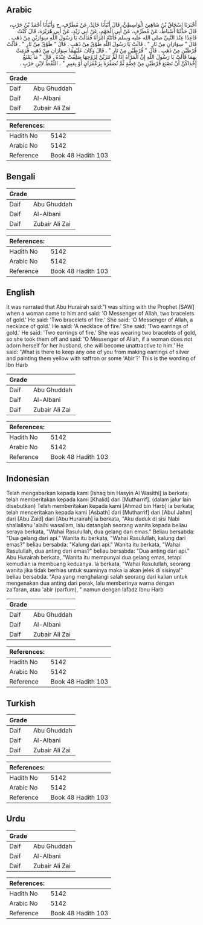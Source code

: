 ## Arabic


<div dir="rtl" lang="ar" style={{fontSize:'larger',backgroundColor:'#f8f9fa',padding:20}}>
أَخْبَرَنَا إِسْحَاقُ بْنُ شَاهِينَ الْوَاسِطِيُّ، قَالَ أَنْبَأَنَا خَالِدٌ، عَنْ مُطَرِّفٍ، ح وَأَنْبَأَنَا أَحْمَدُ بْنُ حَرْبٍ، قَالَ حَدَّثَنَا أَسْبَاطٌ، عَنْ مُطَرِّفٍ، عَنْ أَبِي الْجَهْمِ، عَنْ أَبِي زَيْدٍ، عَنْ أَبِي هُرَيْرَةَ، قَالَ كُنْتُ قَاعِدًا عِنْدَ النَّبِيِّ صلى الله عليه وسلم فَأَتَتْهُ امْرَأَةٌ فَقَالَتْ يَا رَسُولَ اللَّهِ سِوَارَيْنِ مِنْ ذَهَبٍ ‏.‏ قَالَ ‏"‏ سِوَارَانِ مِنْ نَارٍ ‏"‏ ‏.‏ قَالَتْ يَا رَسُولَ اللَّهِ طَوْقٌ مِنْ ذَهَبٍ ‏.‏ قَالَ ‏"‏ طَوْقٌ مِنْ نَارٍ ‏"‏ ‏.‏ قَالَتْ قُرْطَيْنِ مِنْ ذَهَبٍ ‏.‏ قَالَ ‏"‏ قُرْطَيْنِ مِنْ نَارٍ ‏"‏ ‏.‏ قَالَ وَكَانَ عَلَيْهِمَا سِوَارَانِ مِنْ ذَهَبٍ فَرَمَتْ بِهِمَا قَالَتْ يَا رَسُولَ اللَّهِ إِنَّ الْمَرْأَةَ إِذَا لَمْ تَتَزَيَّنْ لِزَوْجِهَا صَلِفَتْ عِنْدَهُ ‏.‏ قَالَ ‏"‏ مَا يَمْنَعُ إِحْدَاكُنَّ أَنْ تَصْنَعَ قُرْطَيْنِ مِنْ فِضَّةٍ ثُمَّ تُصَفِّرَهُ بِزَعْفَرَانٍ أَوْ بِعَبِيرٍ ‏"‏ ‏.‏ اللَّفْظُ لاِبْنِ حَرْبٍ ‏.‏
</div>
<div style={{backgroundColor:'#f8f9fa',padding:20, marginBottom: 10}}><table> <thead> <tr> <th>Grade</th> <th></th> </tr> </thead> <tbody> <tr><td>Daif</td><td>Abu Ghuddah</td></tr><tr><td>Daif</td><td>Al-Albani</td></tr><tr><td>Daif</td><td>Zubair Ali Zai</td></tr></tbody></table><table> <thead> <tr> <th>References:</th> <th></th> </tr> </thead> <tbody><tr><td>Hadith No</td><td>5142</td></tr><tr><td>Arabic No</td><td>5142</td></tr><tr><td>Reference</td><td>Book 48 Hadith 103</td></tr></tbody></table></div>

## Bengali


<div dir="ltr" lang="bn" style={{fontSize:'larger',backgroundColor:'#f8f9fa',padding:20}}>

</div>
<div style={{backgroundColor:'#f8f9fa',padding:20, marginBottom: 10}}><table> <thead> <tr> <th>Grade</th> <th></th> </tr> </thead> <tbody> <tr><td>Daif</td><td>Abu Ghuddah</td></tr><tr><td>Daif</td><td>Al-Albani</td></tr><tr><td>Daif</td><td>Zubair Ali Zai</td></tr></tbody></table><table> <thead> <tr> <th>References:</th> <th></th> </tr> </thead> <tbody><tr><td>Hadith No</td><td>5142</td></tr><tr><td>Arabic No</td><td>5142</td></tr><tr><td>Reference</td><td>Book 48 Hadith 103</td></tr></tbody></table></div>

## English


<div dir="ltr" lang="en" style={{fontSize:'larger',backgroundColor:'#f8f9fa',padding:20}}>
It was narrated that Abu Hurairah said:"I was sitting with the Prophet [SAW] when a woman came to him and said: 'O Messenger of Allah, two bracelets of gold.' He said: 'Two bracelets of fire.' She said: 'O Messenger of Allah, a necklace of gold.' He said: 'A necklace of fire.' She said: 'Two earrings of gold.' He said: 'Two earrings of fire.' She was wearing two bracelets of gold, so she took them off and said: 'O Messenger of Allah, if a woman does not adorn herself for her husband, she will become unattractive to him.' He said: 'What is there to keep any one of you from making earrings of silver and painting them yellow with saffron or some 'Abir'?' This is the wording of Ibn Harb
</div>
<div style={{backgroundColor:'#f8f9fa',padding:20, marginBottom: 10}}><table> <thead> <tr> <th>Grade</th> <th></th> </tr> </thead> <tbody> <tr><td>Daif</td><td>Abu Ghuddah</td></tr><tr><td>Daif</td><td>Al-Albani</td></tr><tr><td>Daif</td><td>Zubair Ali Zai</td></tr></tbody></table><table> <thead> <tr> <th>References:</th> <th></th> </tr> </thead> <tbody><tr><td>Hadith No</td><td>5142</td></tr><tr><td>Arabic No</td><td>5142</td></tr><tr><td>Reference</td><td>Book 48 Hadith 103</td></tr></tbody></table></div>

## Indonesian


<div dir="ltr" lang="id" style={{fontSize:'larger',backgroundColor:'#f8f9fa',padding:20}}>
Telah mengabarkan kepada kami [Ishaq bin Hasyin Al Wasithi] ia berkata; telah memberitakan kepada kami [Khalid] dari [Mutharrif]. (dalam jalur lain disebutkan) Telah memberitakan kepada kami [Ahmad bin Harb] ia berkata; telah menceritakan kepada kami [Asbath] dari [Mutharrif] dari [Abul Jahm] dari [Abu Zaid] dari [Abu Hurairah] ia berkata, "Aku duduk di sisi Nabi shallallahu 'alaihi wasallam, lalu datanglah seorang wanita kepada beliau seraya berkata, "Wahai Rasulullah, dua gelang dari emas." Beliau bersabda: "Dua gelang dari api." Wanita itu berkata, "Wahai Rasulullah, kalung dari emas?" beliau bersabda: "Kalung dari api." Wanita itu berkata, "Wahai Rasulullah, dua anting dari emas?" beliau bersabda: "Dua anting dari api." Abu Hurairah berkata, "Wanita itu mempunyai dua gelang emas, tetapi kemudian ia membuang keduanya. Ia berkata, "Wahai Rasulullah, seorang wanita jika tidak berhias untuk suaminya maka ia akan jelek di sisinya!" beliau bersabda: "Apa yang menghalangi salah seorang dari kalian untuk mengenakan dua anting dari perak, lalu memberinya warna dengan za'faran, atau 'abir (parfum), " namun dengan lafadz Ibnu Harb
</div>
<div style={{backgroundColor:'#f8f9fa',padding:20, marginBottom: 10}}><table> <thead> <tr> <th>Grade</th> <th></th> </tr> </thead> <tbody> <tr><td>Daif</td><td>Abu Ghuddah</td></tr><tr><td>Daif</td><td>Al-Albani</td></tr><tr><td>Daif</td><td>Zubair Ali Zai</td></tr></tbody></table><table> <thead> <tr> <th>References:</th> <th></th> </tr> </thead> <tbody><tr><td>Hadith No</td><td>5142</td></tr><tr><td>Arabic No</td><td>5142</td></tr><tr><td>Reference</td><td>Book 48 Hadith 103</td></tr></tbody></table></div>

## Turkish


<div dir="ltr" lang="tr" style={{fontSize:'larger',backgroundColor:'#f8f9fa',padding:20}}>

</div>
<div style={{backgroundColor:'#f8f9fa',padding:20, marginBottom: 10}}><table> <thead> <tr> <th>Grade</th> <th></th> </tr> </thead> <tbody> <tr><td>Daif</td><td>Abu Ghuddah</td></tr><tr><td>Daif</td><td>Al-Albani</td></tr><tr><td>Daif</td><td>Zubair Ali Zai</td></tr></tbody></table><table> <thead> <tr> <th>References:</th> <th></th> </tr> </thead> <tbody><tr><td>Hadith No</td><td>5142</td></tr><tr><td>Arabic No</td><td>5142</td></tr><tr><td>Reference</td><td>Book 48 Hadith 103</td></tr></tbody></table></div>

## Urdu


<div dir="rtl" lang="ur" style={{fontSize:'larger',backgroundColor:'#f8f9fa',padding:20}}>

</div>
<div style={{backgroundColor:'#f8f9fa',padding:20, marginBottom: 10}}><table> <thead> <tr> <th>Grade</th> <th></th> </tr> </thead> <tbody> <tr><td>Daif</td><td>Abu Ghuddah</td></tr><tr><td>Daif</td><td>Al-Albani</td></tr><tr><td>Daif</td><td>Zubair Ali Zai</td></tr></tbody></table><table> <thead> <tr> <th>References:</th> <th></th> </tr> </thead> <tbody><tr><td>Hadith No</td><td>5142</td></tr><tr><td>Arabic No</td><td>5142</td></tr><tr><td>Reference</td><td>Book 48 Hadith 103</td></tr></tbody></table></div>